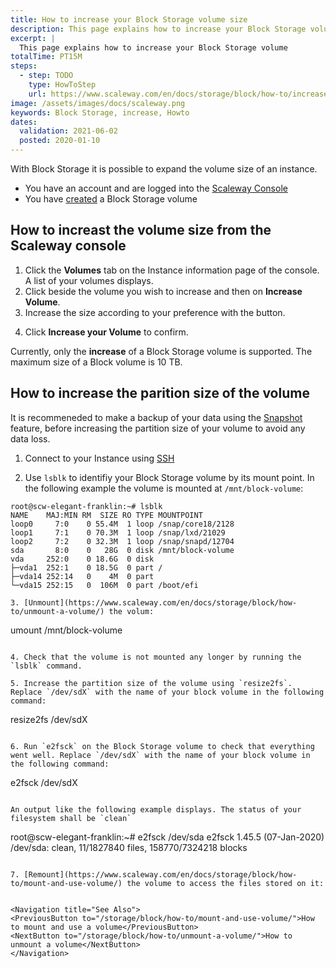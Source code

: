 ```yaml
---
title: How to increase your Block Storage volume size
description: This page explains how to increase your Block Storage volume
excerpt: |
  This page explains how to increase your Block Storage volume
totalTime: PT15M
steps:
  - step: TODO
    type: HowToStep
    url: https://www.scaleway.com/en/docs/storage/block/how-to/increase-block-volume
image: /assets/images/docs/scaleway.png
keywords: Block Storage, increase, Howto
dates:
  validation: 2021-06-02
  posted: 2020-01-10
---
```


With Block Storage it is possible to expand the volume size of an instance.

<Message type="requirement">

- You have an account and are logged into the [Scaleway Console](https://console.scaleway.com/) 
- You have [created](/storage/block/how-to/create-a-volume/) a Block Storage volume

</Message>

## How to increast the volume size from the Scaleway console

1. Click the **Volumes** tab on the Instance information page of the console. A list of your volumes displays.
2. Click <Icon name="more" /> beside the volume you wish to increase and then on **Increase Volume**.
3. Increase the size according to your preference with the <Icon name="plus" /> button. 
  <Lightbox src="scaleway-increase-volume-modal.png" alt="" />

4. Click **Increase your Volume** to confirm.
  <Message type="note">

  Currently, only the **increase** of a Block Storage volume is supported. The maximum size of a Block volume is 10 TB.
 
  </Message>

## How to increase the parition size of the volume

<Message type="tip">

It is recommeneded to make a backup of your data using the [Snapshot](https://www.scaleway.com/en/docs/compute/instances/how-to/create-a-snapshot/) feature, before increasing the partition size of your volume to avoid any data loss. 

</Message>


1. Connect to your Instance using [SSH](https://www.scaleway.com/en/docs/compute/instances/how-to/connect-to-instance/)

2. Use `lsblk` to identifiy your Block Storage volume by its mount point. In the following example the volume is mounted at `/mnt/block-volume`: 

  ```
  root@scw-elegant-franklin:~# lsblk
  NAME    MAJ:MIN RM  SIZE RO TYPE MOUNTPOINT
  loop0     7:0    0 55.4M  1 loop /snap/core18/2128
  loop1     7:1    0 70.3M  1 loop /snap/lxd/21029
  loop2     7:2    0 32.3M  1 loop /snap/snapd/12704
  sda       8:0    0   28G  0 disk /mnt/block-volume
  vda     252:0    0 18.6G  0 disk
  ├─vda1  252:1    0 18.5G  0 part /
  ├─vda14 252:14   0    4M  0 part
  └─vda15 252:15   0  106M  0 part /boot/efi

3. [Unmount](https://www.scaleway.com/en/docs/storage/block/how-to/unmount-a-volume/) the volum:

  ```
  umount /mnt/block-volume
  ```

4. Check that the volume is not mounted any longer by running the `lsblk` command. 

5. Increase the partition size of the volume using `resize2fs`. Replace `/dev/sdX` with the name of your block volume in the following command:

  ```
  resize2fs /dev/sdX
  ```

6. Run `e2fsck` on the Block Storage volume to check that everything went well. Replace `/dev/sdX` with the name of your block volume in the following command:

  ```
  e2fsck /dev/sdX
  ```

  An output like the following example displays. The status of your filesystem shall be `clean`

  ```
  root@scw-elegant-franklin:~# e2fsck /dev/sda
  e2fsck 1.45.5 (07-Jan-2020)
  /dev/sda: clean, 11/1827840 files, 158770/7324218 blocks
  ```

7. [Remount](https://www.scaleway.com/en/docs/storage/block/how-to/mount-and-use-volume/) the volume to access the files stored on it: 


<Navigation title="See Also">
  <PreviousButton to="/storage/block/how-to/mount-and-use-volume/">How to mount and use a volume</PreviousButton>
  <NextButton to="/storage/block/how-to/unmount-a-volume/">How to unmount a volume</NextButton>
</Navigation>